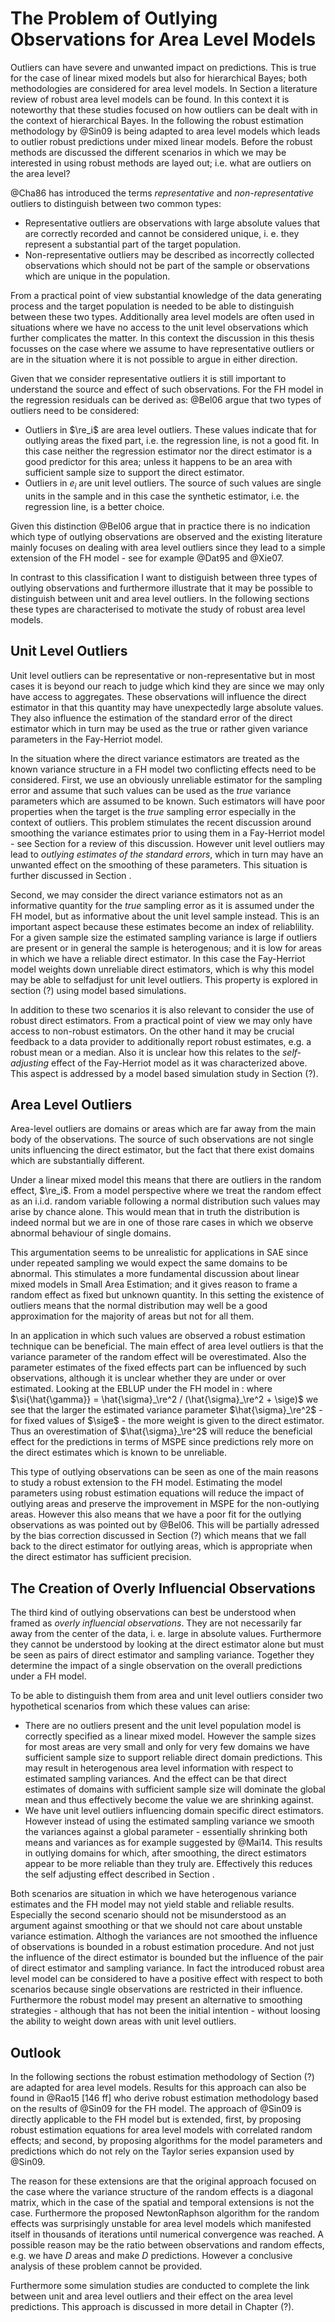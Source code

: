 \begin{flushright}{\slshape    
[Outliers:] observations obtained \\ 
under seemingly normal circumstances, \\
but that turn out to be extremely deviant \\
from the main body of observations.} \\ \medskip
--- \cite[69]{Abe95}
\end{flushright}

# The Problem of Outlying Observations for Area Level Models
\label{sec:rfh_framework}

Outliers can have severe and unwanted impact on predictions. This is true for
the case of linear mixed models but also for hierarchical Bayes; both
methodologies are considered for area level models. In Section
\ref{sec:robustdiscussion} a literature review of robust area level models can
be found. In this context it is noteworthy that these studies focused on how 
outliers can be dealt with in the context of hierarchical Bayes. In the 
following the robust estimation methodology by @Sin09 is being adapted to area 
level models which leads to outlier robust predictions under mixed linear 
models. Before the robust methods are discussed the different scenarios in which
we may be interested in using robust methods are layed out; i.e. what are
outliers on the area level?

@Cha86 has introduced the terms *representative* and *non-representative*
  outliers to distinguish between two common types:

- Representative outliers are observations with large absolute values that are
correctly recorded and cannot be considered unique, i. e. they represent a
substantial part of the target population.
- Non-representative outliers may be described as incorrectly collected 
observations which should not be part of the sample or observations which are
unique in the population.

\noindent From a practical point of view substantial knowledge of the data
generating process and the target population is needed to be able to distinguish
between these two types. Additionally area level models are often used in
situations where we have no access to the unit level observations which further
complicates the matter. In this context the discussion in this thesis focusses
on the case where we assume to have representative outliers or are in the
situation where it is not possible to argue in either direction.

Given that we consider representative outliers it is still important to understand the source and effect of such observations. For the FH model in \eq{eq:fh} the regression residuals can be derived as:
\empty{
\begin{align*}
\tilde{y}_i - \si{\mat{x}}^\top \pmat\beta =  \re_i + e_i.
\end{align*}
}@Bel06 argue that two types of outliers need to be considered:

- Outliers in $\re_i$ are area level outliers. These values indicate that for
outlying areas the fixed part, i.e. the regression line, is not a good fit. In
this case neither the regression estimator nor the direct estimator is a good
predictor for this area; unless it happens to be an area with sufficient sample
size to support the direct estimator.
- Outliers in $e_i$ are unit level outliers. The source of such values are
single units in the sample and in this case the synthetic estimator, i.e. the
regression line, is a better choice.

\noindent Given this distinction @Bel06 argue that in practice there is no 
indication which type of outlying observations are observed and the existing
literature mainly focuses on dealing with area level outliers since they lead to
a simple extension of the FH model - see for example @Dat95 and @Xie07.

In contrast to this classification I want to distiguish between three types of 
outlying observations and furthermore illustrate that it may be possible to
distinguish between unit and area level outliers. In the following sections
these types are characterised to motivate the study of robust area level models.


## Unit Level Outliers
\label{sec:unit-level-outliers}

Unit level outliers can be representative or non-representative but in most
cases it is beyond our reach to judge which kind they are since we may only have
access to aggregates. These observations will influence the direct estimator in
that this quantity may have unexpectedly large absolute values. They also 
influence the estimation of the standard error of the direct estimator which in 
turn may be used as the true or rather given variance parameters in the 
Fay-Herriot model.

In the situation where the direct variance estimators are treated as the known 
variance structure in a FH model two conflicting effects need to be considered. 
First, we use an obviously unreliable estimator for the sampling error and 
assume that such values can be used as the *true* variance parameters which are
assumed to be known. Such estimators will have poor properties when the target
is the *true* sampling error especially in the context of outliers. This problem
stimulates the recent discussion around smoothing the variance estimates prior 
to using them in a Fay-Herriot model - see Section \ref{sec:theory_sae_fh_mspe} 
for a review of this discussion. However unit level outliers may lead to 
*outlying estimates of the standard errors*, which in turn may have an unwanted 
effect on the smoothing of these parameters. This situation is further discussed
in Section \ref{sec:overly-influencial-observations}.

Second, we may consider the direct variance estimators not as an informative 
quantity for the *true* sampling error as it is assumed under the FH model, but 
as informative about the unit level sample instead. This is an important aspect 
because these estimates become an index of reliablility. For a given sample size
the estimated sampling variance is large if outliers are present or in general 
the sample is heterogenous; and it is low for areas in which we have a reliable 
direct estimator. In this case the Fay-Herriot model weights down unreliable 
direct estimators, which is why this model may be able to self\hyp{}adjust for
unit level outliers. This property is explored in section (?) using model based
simulations.

In addition to these two scenarios it is also relevant to consider the use of 
robust direct estimators. From a practical point of view we may only have access
to non-robust estimators. On the other hand it may be crucial feedback to a data
provider to additionally report robust estimates, e.g. a robust mean or a
median. Also it is unclear how this relates to the *self-adjusting* effect of
the Fay-Herriot model as it was characterized above. This aspect is addressed by
a model based simulation study in Section (?).


## Area Level Outliers
\label{sec:area-level-outliers}

Area-level outliers are domains or areas which are far away from the main body
of the observations. The source of such observations are not single units
influencing the direct estimator, but the fact that there exist domains which
are substantially different.

Under a linear mixed model this means that there are outliers in the random 
effect, $\re_i$. From a model perspective where we treat the random effect as an
i.i.d. random variable following a normal distribution such values may arise by
chance alone. This would mean that in truth the distribution is indeed normal
but we are in one of those rare cases in which we observe abnormal behaviour of
single domains.

This argumentation seems to be unrealistic for applications in SAE since under
repeated sampling we would expect the same domains to be abnormal. This
stimulates a more fundamental discussion about linear mixed models in Small Area
Estimation; and it gives reason to frame a random effect as fixed but unknown
quantity. In this setting the existence of outliers means that the normal
distribution may well be a good approximation for the majority of areas but not
for all them. 

In an application in which such values are observed a robust estimation 
technique can be beneficial. The main effect of area level outliers is that the 
variance parameter of the random effect will be overestimated. Also the
parameter estimates of the fixed effects part can be influenced by such
observations, although it is unclear whether they are under or over estimated.
Looking at the EBLUP under the FH model in \eq{eq:fheblup}:
\empty{
\begin{align*}
\hat{\theta}_i^{FH} = 
\gamma_i\tilde{y}_i + (1 - \gamma_i)\si{\mat{x}}^\top\hat{\pmat\beta}
\end{align*}
}where $\si{\hat{\gamma}} = \hat{\sigma}_\re^2 / (\hat{\sigma}_\re^2 + \sige)$
we see that the larger the estimated variance parameter $\hat{\sigma}_\re^2$ -
for fixed values of $\sige$ - the more weight is given to the direct estimator.
Thus an overestimation of $\hat{\sigma}_\re^2$ will reduce the beneficial effect
for the predictions in terms of MSPE since predictions rely more on the direct
estimates which is known to be unreliable.

This type of outlying observations can be seen as one of the main reasons to
study a robust extension to the FH model. Estimating the model parameters using
robust estimation equations will reduce the impact of outlying areas and
preserve the improvement in MSPE for the non-outlying areas. However this also
means that we have a poor fit for the outlying observations as was pointed out
by @Bel06. This will be partially adressed by the bias correction discussed in
Section (?) which means that we fall back to the direct estimator for outlying
areas, which is appropriate when the direct estimator has sufficient precision.


## The Creation of Overly Influencial Observations
\label{sec:overly-influencial-observations}

The third kind of outlying observations can best be understood when framed as 
*overly influencial observations*. They are not necessarily far away from the 
center of the data, i. e. large in absolute values. Furthermore they cannot be
understood by looking at the direct estimator alone but must be seen as pairs of
direct estimator and sampling variance. Together they determine the impact of a
single observation on the overall predictions under a FH model.

To be able to distinguish them from area and unit level outliers consider two
hypothetical scenarios from which these values can arise:

- There are no outliers present and the unit level population model is correctly
specified as a linear mixed model. However the sample sizes for most areas are
very small and only for very few domains we have sufficient sample size to
support reliable direct domain predictions. This may result in heterogenous area
level information with respect to estimated sampling variances. And the effect
can be that direct estimates of domains with sufficient sample size will
dominate the global mean and thus effectively become the value we are shrinking
against. 
- We have unit level outliers influencing domain specific direct estimators. 
However instead of using the estimated sampling variance we smooth the variances
against a global parameter - essentially shrinking both means and variances as
for example suggested by @Mai14. This results in outlying domains for which,
after smoothing, the direct estimators appear to be more reliable than they
truly are. Effectively this reduces the self adjusting effect described in
Section \ref{sec:unit-level-outliers}.

Both scenarios are situation in which we have heterogenous variance estimates
and the FH model may not yield stable and reliable results. Especially the
second scenario should not be misunderstood as an argument against smoothing or
that we should not care about unstable variance estimation. Althogh the
variances are not smoothed the influence of observations is bounded in a robust
estimation procedure. And not just the influence of the direct estimator is
bounded but the influence of the pair of direct estimator and sampling variance.
In fact the introduced robust area level model can be considered to have a
positive effect with respect to both scenarios because single observations are
restricted in their influence. Furthermore the robust model may present an
alternative to smoothing strategies - although that has not been the initial
intention - without loosing the ability to weight down areas with unit level
outliers.

## Outlook

In the following sections the robust estimation methodology of Section (?) are
adapted for area level models. Results for this approach can also be found in
@Rao15[146 ff] who derive robust estimation methodology based on the results of
@Sin09 for the FH model. The approach of @Sin09 is directly applicable to the FH
  model but is extended, first, by proposing robust estimation equations
  for area level models with correlated random effects; and second, by proposing 
  algorithms for the model parameters and predictions which do not
  rely on the Taylor series expansion used by @Sin09.

The reason for these extensions are that the original approach focused on the
case where the variance structure of the random effects is a diagonal matrix, 
which in the case of the spatial and temporal extensions is not the case. 
Furthermore the proposed Newton\hyp{}Raphson algorithm for the random effects
was surprisingly unstable for area level models which manifested itself in
thousands of iterations until numerical convergence was reached. A possible
reason may be the ratio between observations and random effects, e.g. we have
$D$ areas and make $D$ predictions. However a conclusive analysis of these
problem cannot be provided.

Furthermore some simulation studies are conducted to complete the link between
unit and area level outliers and their effect on the area level predictions.
This approach is discussed in more detail in Chapter (?).
